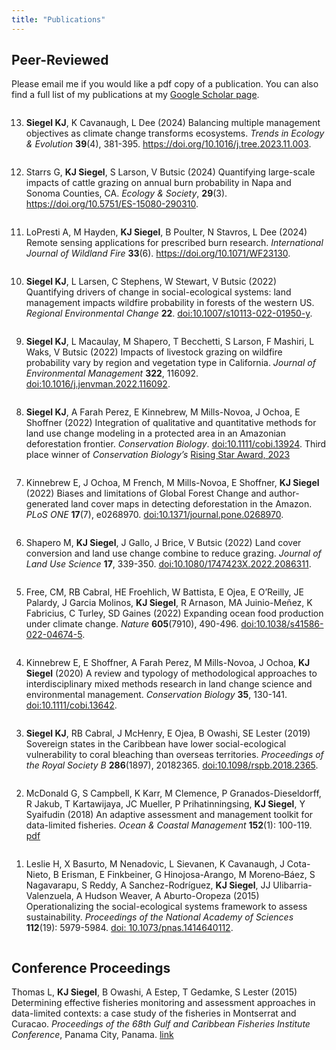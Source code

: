 ```yaml
---
title: "Publications"
---
```

<style>
ol  { display: flex; flex-direction: column-reverse; }
</style>

## Peer-Reviewed
Please email me if you would like a pdf copy of a publication. You can also find a full list of my publications at my [Google Scholar page](https://scholar.google.com/citations?user=IhOqSsIAAAAJ&hl=en&oi=ao). 

1. Leslie H, X Basurto, M Nenadovic, L Sievanen, K Cavanaugh, J Cota-Nieto, B Erisman, E
   Finkbeiner, G Hinojosa-Arango, M Moreno‐Báez, S Nagavarapu, S Reddy, A Sanchez-Rodríguez,    **KJ Siegel**, JJ Ulibarria-Valenzuela, A Hudson Weaver, A Aburto-Oropeza (2015)            Operationalizing the social-ecological systems framework to assess sustainability.
   _Proceedings of the National Academy of Sciences_ **112**(19): 5979-5984. [doi:
   10.1073/pnas.1414640112](https://doi.org/10.1073/pnas.1414640112).
   
2. McDonald G, S Campbell, K Karr, M Clemence, P Granados-Dieseldorff, R Jakub, T              Kartawijaya, JC Mueller, P Prihatinningsing, **KJ Siegel**, Y Syaifudin (2018) An           adaptive assessment and management toolkit for data-limited fisheries. _Ocean & Coastal     Management_ **152**(1): 100-119.                                   [pdf](https://www.researchgate.net/profile/Stuart_Campbell19/publication/321443262_An_adapti   ve_assessment_and_management_toolkit_for_data-limited_fisheries/links/5c0e3b4c92851c39ebe24fcd/An-adaptive-assessment-and-management-toolkit-for-data-limited-fisheries.pdf)

3. **Siegel KJ**, RB Cabral, J McHenry, E Ojea, B Owashi, SE Lester (2019) Sovereign states    in the Caribbean have lower social-ecological vulnerability to coral bleaching than         overseas territories. _Proceedings of the Royal Society B_ **286**(1897), 20182365.         [doi:10.1098/rspb.2018.2365](https://doi.org/10.1098/rspb.2018.2365).

4. Kinnebrew E, E Shoffner, A Farah Perez, M Mills-Novoa, J Ochoa, **KJ Siegel** (2020) A      review and typology of methodological approaches to interdisciplinary mixed methods         research in land change science and environmental management. _Conservation Biology_        **35**, 130-141. [doi:10.1111/cobi.13642](https://doi.org/10.1111/cobi.13642).

5. Free, CM, RB Cabral, HE Froehlich, W Battista, E Ojea, E O'Reilly, JE Palardy, J Garcia     Molinos, **KJ Siegel**, R Arnason, MA Juinio-Meñez, K Fabricius, C Turley, SD Gaines        (2022) Expanding ocean food production under climate change. _Nature_ **605**(7910),        490-496. [doi:10.1038/s41586-022-04674-5](https://doi.org/10.1038/s41586-022-04674-5).

6. Shapero M, **KJ Siegel**, J Gallo, J Brice, V Butsic (2022) Land cover conversion and       land use change combine to reduce grazing. _Journal of Land Use Science_ **17**, 339-350.    [doi:10.1080/1747423X.2022.2086311](https://doi.org/10.1080/1747423X.2022.2086311).

7. Kinnebrew E, J Ochoa, M French, M Mills-Novoa, E Shoffner, **KJ Siegel** (2022) Biases      and limitations of Global Forest Change and author-generated land cover maps in detecting    deforestation in the Amazon. _PLoS ONE_ **17**(7), e0268970.                               [doi:10.1371/journal.pone.0268970](https://doi.org/10.1371/journal.pone.0268970).

8. **Siegel KJ**, A Farah Perez, E Kinnebrew, M Mills-Novoa, J Ochoa, E Shoffner (2022)        Integration of qualitative and quantitative methods for land use change modeling in a       protected area in an Amazonian deforestation frontier. _Conservation Biology_.              [doi:10.1111/cobi.13924](https://doi.org/10.1111/cobi.13924). Third place winner of
   _Conservation Biology's_ [Rising Star Award, 2023](https://doi.org/10.1111/cobi.14102)  

9. **Siegel KJ**, L Macaulay, M Shapero, T Becchetti, S Larson, F Mashiri, L Waks, V Butsic    (2022) Impacts of livestock grazing on wildfire probability vary by region and vegetation    type in California. _Journal of Environmental Management_ **322**, 116092.                 [doi:10.1016/j.jenvman.2022.116092](https://doi.org/10.1016/j.jenvman.2022.116092).

10. **Siegel KJ**, L Larsen, C Stephens, W Stewart, V Butsic (2022) Quantifying drivers of     change in social-ecological systems: land management impacts wildfire probability in        forests of the western US. _Regional Environmental Change_ **22**.                          [doi:10.1007/s10113-022-01950-y](https://doi.org/10.1007/s10113-022-01950-y).

11. LoPresti A, M Hayden, **KJ Siegel**, B Poulter, N Stavros, L Dee (2024) Remote       sensing applications for prescribed burn research. _International Journal of Wildland       Fire_ **33**(6). [https://doi.org/10.1071/WF23130](https://doi.org/10.1071/WF23130).  

12. Starrs G, **KJ Siegel**, S Larson, V Butsic (2024) Quantifying large-scale impacts    of cattle grazing on annual burn probability in Napa and Sonoma Counties, CA. _Ecology &    Society_, **29**(3). [https://doi.org/10.5751/ES-15080-290310](https://doi.org/10.5751/ES-15080-290310).

13. **Siegel KJ**, K Cavanaugh, L Dee (2024) Balancing multiple management objectives as       climate change transforms ecosystems. _Trends in Ecology & Evolution_ **39**(4), 381-395.    [https://doi.org/10.1016/j.tree.2023.11.003](https://doi.org/10.1016/j.tree.2023.11.003).


## Conference Proceedings

Thomas L, **KJ Siegel**, B Owashi, A Estep, T Gedamke, S Lester (2015) Determining effective fisheries monitoring and assessment approaches in data-limited contexts: a case study of the fisheries in Montserrat and Curacao. *Proceedings of the 68th Gulf and Caribbean Fisheries Institute Conference*, Panama City, Panama. [link](http://proceedings.gcfi.org/proceedings/determining-effective-fisheries-monitoring-and-assessment-approaches-in-data-limited-contexts-a-case-study-of-the-fisheries-in-montserrat-and-curacao/?_sf_s=thomas&_sfm_volume=68)